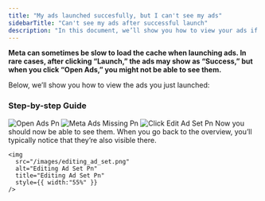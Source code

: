```yaml
---
title: "My ads launched succesfully, but I can't see my ads"
sidebarTitle: "Can't see my ads after successful launch"
description: "In this document, we’ll show you how to view your ads if they launched successfully but don’t appear when you click “Open Ads”."
---
```


**Meta can sometimes be slow to load the cache when launching ads. In rare cases, after clicking “Launch,” the ads may show as “Success,” but when you click “Open Ads,” you might not be able to see them.**

Below, we’ll show you how to view the ads you just launched:

### Step-by-step Guide

<Steps>
  <Step title="Click 'open ads' in the batch history overview">
    <img
      src="/images/open_ads.png"
      alt="Open Ads Pn"
      title="Open Ads Pn"
      style={{ width:"55%" }}
    />
  </Step>
  <Step title="Not seeing the ads after launch? - go to 'Ad sets'">
    <img
      src="/images/meta_ads_missing.png"
      alt="Meta Ads Missing Pn"
      title="Meta Ads Missing Pn"
      style={{ width:"55%" }}
    />
  </Step>
  <Step title="Click “Edit” on the ad set">
    <img
      src="/images/click_edit_ad_set.png"
      alt="Click Edit Ad Set Pn"
      title="Click Edit Ad Set Pn"
      style={{ width:"55%" }}
    />
  </Step>
  <Step title="Now you are able to see your ads">
    Now you should now be able to see them. When you go back to the overview, you’ll typically notice that they’re also visible there.

    <img
      src="/images/editing_ad_set.png"
      alt="Editing Ad Set Pn"
      title="Editing Ad Set Pn"
      style={{ width:"55%" }}
    />
  </Step>
</Steps>